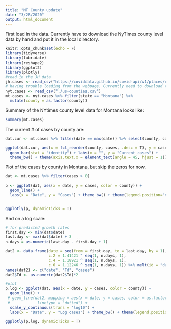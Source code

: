 ```yaml
---
title: "MT County update"
date: "3/28/2020"
output: html_document
---
```


First load in the data.  Currently have to download the NyTimes county level data by hand and put it in the local directory. 

```r
knitr::opts_chunk$set(echo = F)
library(tidyverse)
library(lubridate)
library(reshape2)
library(ggplot2)
library(plotly)
#read in the JH data
jh.cases <- read_csv("https://coviddata.github.io/covid-api/v1/places/cases.csv")
# having trouble loading from the webpage. Currently need to download to the local directory
nyt.cases <- read_csv("./us-counties.csv")
mt.cases <- nyt.cases %>% filter(state == "Montana") %>% 
  mutate(county = as.factor(county))
```

Summary of the NYtimes county level data for Montana looks like: 
```r
summary(mt.cases)
```

The current # of cases by county are: 
```r
dat.cur <- mt.cases %>% filter(date == max(date)) %>% select(county, cases, deaths)

ggplot(dat.cur, aes(x = fct_reorder(county, cases, .desc = T), y = cases)) + 
  geom_bar(stat = "identity") + labs(x = "", y = "Current cases") +
  theme_bw() + theme(axis.text.x = element_text(angle = 45, hjust = 1)) 

```

Plot of the cases by county in Montana, but skip the zeros for now.
```r
dat <- mt.cases %>% filter(cases > 0)

p <- ggplot(dat, aes(x = date, y = cases, color = county)) + 
  geom_line() +
  labs(x = "Date", y = "Cases") + theme_bw() + theme(legend.position="none") 


ggplotly(p, dynamicTicks = T)
```

And on a log scale:  
```r
# for predicted growth rates
first.day <- min(dat$date)
last.day <- max(dat$date) + 3
n.days = as.numeric(last.day - first.day + 1)

dat2 <- data.frame(date = seq(from = first.day, to = last.day, by = 1),
                   c.2 = 1.41421 ^ seq(1, n.days, 1),
                   c.4 = 1.18921 ^ seq(1, n.days, 1),
                   c.6 = 1.12246 ^ seq(1, n.days, 1)) %>% melt(id = "date")
names(dat2) <- c("date", "Td", "cases")
dat2$Td <- as.numeric(dat2$Td)*2

#plot
p.log <- ggplot(dat, aes(x = date, y = cases, color = county)) + 
  geom_line() +
 # geom_line(dat2, mapping = aes(x = date, y = cases, color = as.factor(Td)), 
 #            linetype = "dotted") + 
  scale_y_continuous(trans = 'log10') + 
  labs(x = "Date", y = "Log cases") + theme_bw() + theme(legend.position="none")  

ggplotly(p.log, dynamicTicks = T)

```
